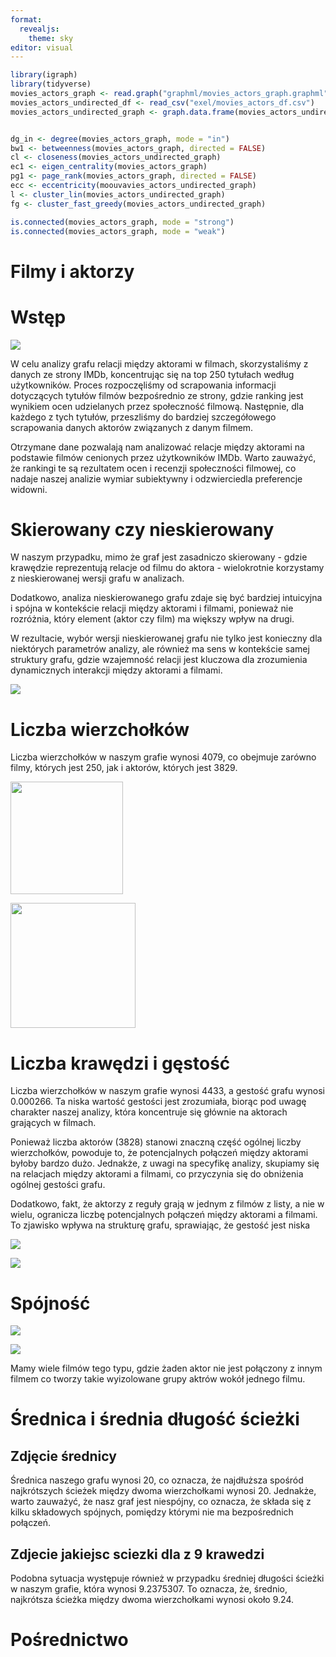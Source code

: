 ```yaml
---
format: 
  revealjs:
    theme: sky
editor: visual
---
```


```r
library(igraph)
library(tidyverse)
movies_actors_graph <- read.graph("graphml/movies_actors_graph.graphml", format = "graphml")
movies_actors_undirected_df <- read_csv("exel/movies_actors_df.csv")
movies_actors_undirected_graph <- graph.data.frame(movies_actors_undirected_df, directed = FALSE)


dg_in <- degree(movies_actors_graph, mode = "in")
bw1 <- betweenness(movies_actors_graph, directed = FALSE) 
cl <- closeness(movies_actors_undirected_graph)
ec1 <- eigen_centrality(movies_actors_graph)
pg1 <- page_rank(movies_actors_graph, directed = FALSE)
ecc <- eccentricity(moouvavies_actors_undirected_graph)
l <- cluster_lin(movies_actors_undirected_graph)
fg <- cluster_fast_greedy(movies_actors_undirected_graph)
```

```r
is.connected(movies_actors_graph, mode = "strong") 
is.connected(movies_actors_graph, mode = "weak") 
```

# Filmy i aktorzy

# Wstęp

![](Pictures/IMDB%20250%20Movies.png)

W celu analizy grafu relacji między aktorami w filmach, skorzystaliśmy z danych ze strony IMDb, koncentrując się na top 250 tytułach według użytkowników. Proces rozpoczęliśmy od scrapowania informacji dotyczących tytułów filmów bezpośrednio ze strony, gdzie ranking jest wynikiem ocen udzielanych przez społeczność filmową. Następnie, dla każdego z tych tytułów, przeszliśmy do bardziej szczegółowego scrapowania danych aktorów związanych z danym filmem.

Otrzymane dane pozwalają nam analizować relacje między aktorami na podstawie filmów cenionych przez użytkowników IMDb. Warto zauważyć, że rankingi te są rezultatem ocen i recenzji społeczności filmowej, co nadaje naszej analizie wymiar subiektywny i odzwierciedla preferencje widowni.

# Skierowany czy nieskierowany

W naszym przypadku, mimo że graf jest zasadniczo skierowany - gdzie krawędzie reprezentują relacje od filmu do aktora - wielokrotnie korzystamy z nieskierowanej wersji grafu w analizach.

Dodatkowo, analiza nieskierowanego grafu zdaje się być bardziej intuicyjna i spójna w kontekście relacji między aktorami i filmami, ponieważ nie rozróżnia, który element (aktor czy film) ma większy wpływ na drugi.

W rezultacie, wybór wersji nieskierowanej grafu nie tylko jest konieczny dla niektórych parametrów analizy, ale również ma sens w kontekście samej struktury grafu, gdzie wzajemność relacji jest kluczowa dla zrozumienia dynamicznych interakcji między aktorami a filmami.

![](Comunities/directed_slide_2.png){fig-align="left"}

# Liczba wierzchołków

Liczba wierzchołków w naszym grafie wynosi 4079, co obejmuje zarówno filmy, których jest 250, jak i aktorów, których jest 3829.

![](Comunities/actors_slide_1.png){fig-align="left" width="180"}

![](Comunities/movies_slide_1.png){fig-align="right" width="200"}

# Liczba krawędzi i gęstość

Liczba wierzchołków w naszym grafie wynosi 4433, a gestość grafu wynosi 0.000266. Ta niska wartość gestości jest zrozumiała, biorąc pod uwagę charakter naszej analizy, która koncentruje się głównie na aktorach grających w filmach.

Ponieważ liczba aktorów (3828) stanowi znaczną część ogólnej liczby wierzchołków, powoduje to, że potencjalnych połączeń między aktorami byłoby bardzo dużo. Jednakże, z uwagi na specyfikę analizy, skupiamy się na relacjach między aktorami a filmami, co przyczynia się do obniżenia ogólnej gestości grafu.

Dodatkowo, fakt, że aktorzy z reguły grają w jednym z filmów z listy, a nie w wielu, ogranicza liczbę potencjalnych połączeń między aktorami a filmami. To zjawisko wpływa na strukturę grafu, sprawiając, że gestość jest niska

![](Pictures/plot_1.png)

![](Comunities/actorXmovie_slide_1.png)

# Spójność

![](Comunities/directed_check_slide_3.png)

![](Comunities/unconnected_slide_3.png){fig-align="center"}

Mamy wiele filmów tego typu, gdzie żaden aktor nie jest połączony z innym filmem co tworzy takie wyizolowane grupy aktrów wokół jednego filmu.

# Średnica i średnia długość ścieżki

## **Zdjęcie średnicy**

Średnica naszego grafu wynosi 20, co oznacza, że najdłuższa spośród najkrótszych ścieżek między dwoma wierzchołkami wynosi 20. Jednakże, warto zauważyć, że nasz graf jest niespójny, co oznacza, że składa się z kilku składowych spójnych, pomiędzy którymi nie ma bezpośrednich połączeń.

## **Zdjecie jakiejsc sciezki dla z 9 krawedzi**

Podobna sytuacja występuje również w przypadku średniej długości ścieżki w naszym grafie, która wynosi 9.2375307. To oznacza, że, średnio, najkrótsza ścieżka między dwoma wierzchołkami wynosi około 9.24.

# Pośrednictwo
